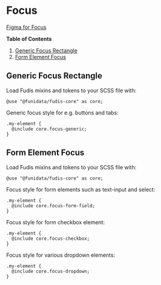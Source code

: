 
<Meta title="Foundations/Focus" />

# Focus

[Figma for Focus](https://www.figma.com/file/a6G6ZD6W3tlq0qmUkdvdp1/Fudis-DS-Foundations?node-id=133%3A130&t=Z8j4NL4q9I5h7OMD-0)

**Table of Contents**

1. [Generic Focus Rectangle](#generic-focus-rectangle)
2. [Form Element Focus](#form-element-focus)

## Generic Focus Rectangle

Load Fudis mixins and tokens to your SCSS file with:

```
@use "@funidata/fudis-core" as core;
```

Generic focus style for e.g. buttons and tabs:

```
.my-element {
  @include core.focus-generic;
}
```

## Form Element Focus

Load Fudis mixins and tokens to your SCSS file with:

```
@use "@funidata/fudis-core" as core;
```

Focus style for form elements such as text-input and select:

```
.my-element {
  @include core.focus-form-field;
}
```

Focus style for form checkbox element:

```
.my-element {
  @include core.focus-checkbox;
}
```

Focus style for various dropdown elements:

```
.my-element {
  @include core.focus-dropdown;
}
```
